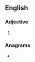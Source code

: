 ==English==

===Adjective===
{{head|en|comparative adjective}}

# {{en-comparative of|blessed}}

===Anagrams===
* {{anagrams|en|a=bdeeelrss|reblessed}}